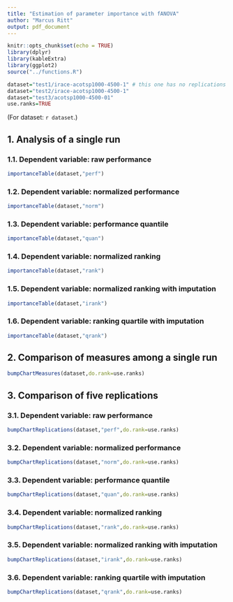 ```yaml
---
title: "Estimation of parameter importance with fANOVA"
author: "Marcus Ritt"
output: pdf_document
---
```


```r
knitr::opts_chunk$set(echo = TRUE)
library(dplyr)
library(kableExtra)
library(ggplot2)
source("../functions.R")
```

```r
dataset="test1/irace-acotsp1000-4500-1" # this one has no replications
dataset="test2/irace-acotsp1000-4500-1"
dataset="test3/acotsp1000-4500-01"
use.ranks=TRUE
```

(For dataset: `r dataset`.)

## 1. Analysis of a single run

### 1.1. Dependent variable: raw performance

```r
importanceTable(dataset,"perf")
```

### 1.2. Dependent variable: normalized performance

```r
importanceTable(dataset,"norm")
```

### 1.3. Dependent variable: performance quantile

```r
importanceTable(dataset,"quan")
```

### 1.4. Dependent variable: normalized ranking

```r
importanceTable(dataset,"rank")
```

### 1.5. Dependent variable: normalized ranking with imputation

```r
importanceTable(dataset,"irank")
```

### 1.6. Dependent variable: ranking quartile with imputation

```r
importanceTable(dataset,"qrank")
```

## 2. Comparison of measures among a single run

```r
bumpChartMeasures(dataset,do.rank=use.ranks)
```

## 3. Comparison of five replications


### 3.1. Dependent variable: raw performance

```r
bumpChartReplications(dataset,"perf",do.rank=use.ranks)
```

### 3.2. Dependent variable: normalized performance

```r
bumpChartReplications(dataset,"norm",do.rank=use.ranks)
```

### 3.3. Dependent variable: performance quantile

```r
bumpChartReplications(dataset,"quan",do.rank=use.ranks)
```

### 3.4. Dependent variable: normalized ranking

```r
bumpChartReplications(dataset,"rank",do.rank=use.ranks)
```

### 3.5. Dependent variable: normalized ranking with imputation

```r
bumpChartReplications(dataset,"irank",do.rank=use.ranks)
```

### 3.6. Dependent variable: ranking quartile with imputation

```r
bumpChartReplications(dataset,"qrank",do.rank=use.ranks)
```
